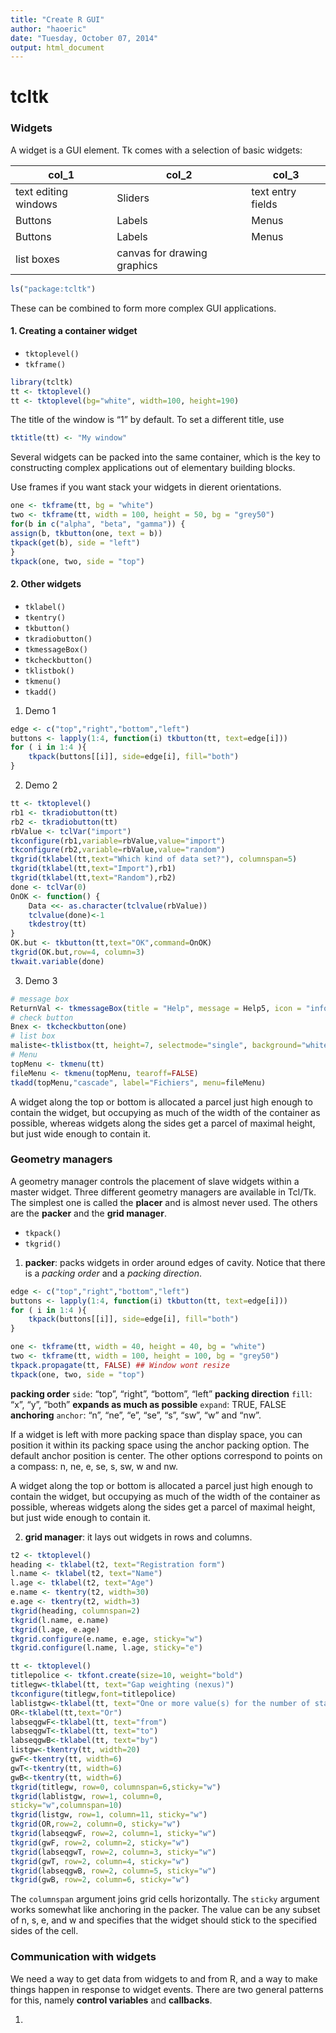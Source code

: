 ```yaml
---
title: "Create R GUI"
author: "haoeric"
date: "Tuesday, October 07, 2014"
output: html_document
---
```


tcltk
========================

### Widgets

A widget is a GUI element. Tk comes with a selection of basic widgets: 

col_1 | col_2 |  col_3 | 
--------- | ---------- | ----------
text editing windows | Sliders | text entry fields 
Buttons | Labels | Menus 
Buttons | Labels | Menus
list boxes |canvas for drawing graphics |

```r
ls("package:tcltk")
```

These can be combined to form more complex GUI applications.

#### 1. Creating a container widget

+ `tktoplevel()`
+ `tkframe()`

```r
library(tcltk)
tt <- tktoplevel()
tt <- tktoplevel(bg="white", width=100, height=190)
```

The title of the window is "1" by default. To set a different title, use
```r
tktitle(tt) <- "My window"
```

Several widgets can be packed into the same container, which is the key to constructing complex applications out of elementary building blocks.

Use frames if you want stack your widgets in dierent orientations.
```r
one <- tkframe(tt, bg = "white")
two <- tkframe(tt, width = 100, height = 50, bg = "grey50")
for(b in c("alpha", "beta", "gamma")) {
assign(b, tkbutton(one, text = b))
tkpack(get(b), side = "left")
}
tkpack(one, two, side = "top")
```

#### 2. Other widgets

+ `tklabel()`
+ `tkentry()`
+ `tkbutton()`
+ `tkradiobutton()`
+ `tkmessageBox()`
+ `tkcheckbutton()`
+ `tklistbok()`
+ `tkmenu()`
+ `tkadd()`

1. Demo 1
```r
edge <- c("top","right","bottom","left")
buttons <- lapply(1:4, function(i) tkbutton(tt, text=edge[i]))
for ( i in 1:4 ){
    tkpack(buttons[[i]], side=edge[i], fill="both")
}
```

2. Demo 2
```r
tt <- tktoplevel()
rb1 <- tkradiobutton(tt)
rb2 <- tkradiobutton(tt)
rbValue <- tclVar("import")
tkconfigure(rb1,variable=rbValue,value="import")
tkconfigure(rb2,variable=rbValue,value="random")
tkgrid(tklabel(tt,text="Which kind of data set?"), columnspan=5)
tkgrid(tklabel(tt,text="Import"),rb1)
tkgrid(tklabel(tt,text="Random"),rb2)
done <- tclVar(0)
OnOK <- function() {
    Data <<- as.character(tclvalue(rbValue))
    tclvalue(done)<-1
    tkdestroy(tt)
}
OK.but <- tkbutton(tt,text="OK",command=OnOK)
tkgrid(OK.but,row=4, column=3)
tkwait.variable(done)
```

3. Demo 3
```r
# message box
ReturnVal <- tkmessageBox(title = "Help", message = Help5, icon = "info", type = "ok")
# check button
Bnex <- tkcheckbutton(one)
# list box
maliste<-tklistbox(tt, height=7, selectmode="single", background="white")
# Menu
topMenu <- tkmenu(tt)
fileMenu <- tkmenu(topMenu, tearoff=FALSE)
tkadd(topMenu,"cascade", label="Fichiers", menu=fileMenu)
```

A widget along the top or bottom is allocated a parcel just high enough to contain the widget, but occupying as much of the width of the container as possible, whereas widgets along the sides get a parcel of maximal height, but just wide enough to contain it.

### Geometry managers

A geometry manager controls the placement of slave widgets within a master widget. Three different geometry managers are available in Tcl/Tk. The simplest one is called the **placer** and is almost never used. The others are the **packer** and the **grid manager**.

+ `tkpack()`
+ `tkgrid()`

1. **packer**: packs widgets in order around edges of cavity. Notice that there is a *packing order* and a *packing direction*.

```r
edge <- c("top","right","bottom","left")
buttons <- lapply(1:4, function(i) tkbutton(tt, text=edge[i]))
for ( i in 1:4 ){
    tkpack(buttons[[i]], side=edge[i], fill="both")
}
```

```r
one <- tkframe(tt, width = 40, height = 40, bg = "white")
two <- tkframe(tt, width = 100, height = 100, bg = "grey50")
tkpack.propagate(tt, FALSE) ## Window wont resize
tkpack(one, two, side = "top")
```

**packing order**   `side`: "top", "right", "bottom", "left"
**packing direction**   `fill`: "x", "y", "both"
**expands as much as possible**    `expand`: TRUE, FALSE
**anchoring**    `anchor`: "n", "ne", "e", "se", "s", "sw", "w" and "nw".

If a widget is left with more packing space than display space, you can position it within its packing space using the anchor packing option. The default anchor position is center. The other options correspond to points on a compass: n, ne, e, se, s, sw, w and nw.

A widget along the top or bottom is allocated a parcel just high enough to contain the widget, but occupying as much of the width of the container as possible, whereas widgets along the sides get a parcel of maximal height, but just wide enough to contain it.

2. **grid manager**: it lays out widgets in rows and columns.

```r
t2 <- tktoplevel()
heading <- tklabel(t2, text="Registration form")
l.name <- tklabel(t2, text="Name")
l.age <- tklabel(t2, text="Age")
e.name <- tkentry(t2, width=30)
e.age <- tkentry(t2, width=3)
tkgrid(heading, columnspan=2)
tkgrid(l.name, e.name)
tkgrid(l.age, e.age)
tkgrid.configure(e.name, e.age, sticky="w")
tkgrid.configure(l.name, l.age, sticky="e")
```


```r
tt <- tktoplevel()
titlepolice <- tkfont.create(size=10, weight="bold")
titlegw<-tklabel(tt, text="Gap weighting (nexus)")
tkconfigure(titlegw,font=titlepolice)
lablistgw<-tklabel(tt, text="One or more value(s) for the number of states separated by a comma")
OR<-tklabel(tt,text="Or")
labseqgwF<-tklabel(tt, text="from")
labseqgwT<-tklabel(tt, text="to")
labseqgwB<-tklabel(tt, text="by")
listgw<-tkentry(tt, width=20)
gwF<-tkentry(tt, width=6)
gwT<-tkentry(tt, width=6)
gwB<-tkentry(tt, width=6)
tkgrid(titlegw, row=0, columnspan=6,sticky="w")
tkgrid(lablistgw, row=1, column=0,
sticky="w",columnspan=10)
tkgrid(listgw, row=1, column=11, sticky="w")
tkgrid(OR,row=2, column=0, sticky="w")
tkgrid(labseqgwF, row=2, column=1, sticky="w")
tkgrid(gwF, row=2, column=2, sticky="w")
tkgrid(labseqgwT, row=2, column=3, sticky="w")
tkgrid(gwT, row=2, column=4, sticky="w")
tkgrid(labseqgwB, row=2, column=5, sticky="w")
tkgrid(gwB, row=2, column=6, sticky="w")
```


The `columnspan` argument joins grid cells horizontally. The `sticky` argument works somewhat like anchoring in the packer. The value can be any subset of n, s, e, and w and specifies that
the widget should stick to the specified sides of the cell.

### Communication with widgets

We need a way to get data from widgets to and from R, and a way to make things happen in response to widget events. There are two general patterns for this, namely **control variables** and **callbacks**.

1. 
